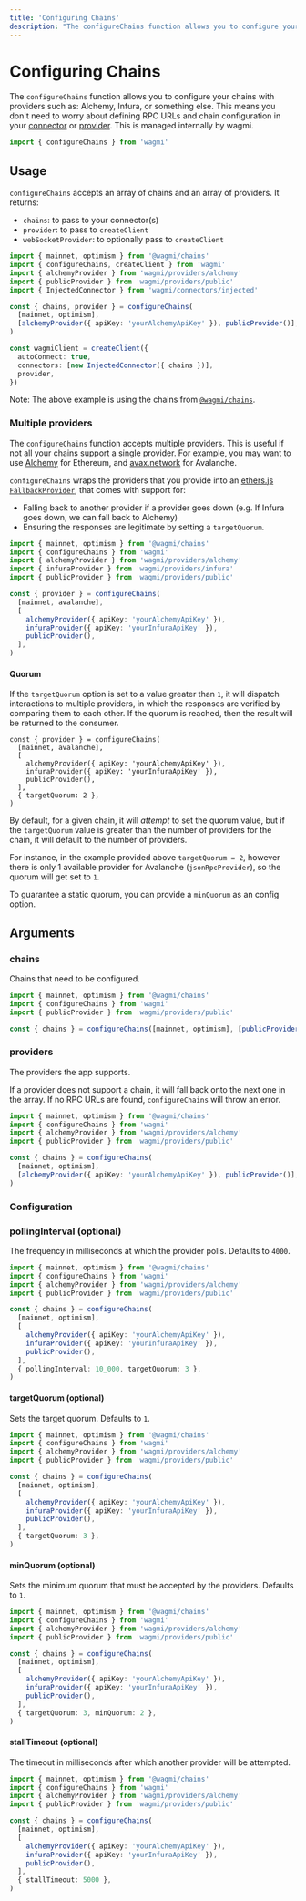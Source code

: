 ```yaml
---
title: 'Configuring Chains'
description: "The configureChains function allows you to configure your chains with providers such as: Alchemy, Infura, or something else. This means you don't need to worry about defining RPC URLs and chain configuration in your connector or provider. This is managed internally by wagmi."
---
```



# Configuring Chains

The `configureChains` function allows you to configure your chains with providers such as: Alchemy, Infura, or something else. This means you don't need to worry about defining RPC URLs and chain configuration in your [connector](/react/connectors/walletconnect#options) or [provider](/react/client#provider-optional). This is managed internally by wagmi.

```ts
import { configureChains } from 'wagmi'
```

## Usage

`configureChains` accepts an array of chains and an array of providers. It returns:

- `chains`: to pass to your connector(s)
- `provider`: to pass to `createClient`
- `webSocketProvider`: to optionally pass to `createClient`

```ts
import { mainnet, optimism } from '@wagmi/chains'
import { configureChains, createClient } from 'wagmi'
import { alchemyProvider } from 'wagmi/providers/alchemy'
import { publicProvider } from 'wagmi/providers/public'
import { InjectedConnector } from 'wagmi/connectors/injected'

const { chains, provider } = configureChains(
  [mainnet, optimism],
  [alchemyProvider({ apiKey: 'yourAlchemyApiKey' }), publicProvider()],
)

const wagmiClient = createClient({
  autoConnect: true,
  connectors: [new InjectedConnector({ chains })],
  provider,
})
```

Note: The above example is using the chains from [`@wagmi/chains`](/react/chains#wagmichains).

### Multiple providers

The `configureChains` function accepts multiple providers. This is useful if not all your chains support a single provider. For example, you may want to use [Alchemy](https://alchemy.com) for Ethereum, and [avax.network](https://avax.network) for Avalanche.

`configureChains` wraps the providers that you provide into an [ethers.js `FallbackProvider`](https://docs.ethers.io/v5/api/providers/other/#FallbackProvider), that comes with support for:

- Falling back to another provider if a provider goes down (e.g. If Infura goes down, we can fall back to Alchemy)
- Ensuring the responses are legitimate by setting a `targetQuorum`.

```ts
import { mainnet, optimism } from '@wagmi/chains'
import { configureChains } from 'wagmi'
import { alchemyProvider } from 'wagmi/providers/alchemy'
import { infuraProvider } from 'wagmi/providers/infura'
import { publicProvider } from 'wagmi/providers/public'

const { provider } = configureChains(
  [mainnet, avalanche],
  [
    alchemyProvider({ apiKey: 'yourAlchemyApiKey' }),
    infuraProvider({ apiKey: 'yourInfuraApiKey' }),
    publicProvider(),
  ],
)
```

#### Quorum

If the `targetQuorum` option is set to a value greater than `1`, it will dispatch interactions to multiple providers, in which the responses are verified by comparing them to each other. If the quorum is reached, then the result will be returned to the consumer.

```tsx
const { provider } = configureChains(
  [mainnet, avalanche],
  [
    alchemyProvider({ apiKey: 'yourAlchemyApiKey' }),
    infuraProvider({ apiKey: 'yourInfuraApiKey' }),
    publicProvider(),
  ],
  { targetQuorum: 2 },
)
```

By default, for a given chain, it will _attempt_ to set the quorum value, but if the `targetQuorum` value is greater than the number of providers for the chain, it will default to the number of providers.

For instance, in the example provided above `targetQuorum = 2`, however there is only 1 available provider for Avalanche (`jsonRpcProvider`), so the quorum will get set to `1`.

To guarantee a static quorum, you can provide a `minQuorum` as an config option.

## Arguments

### chains

Chains that need to be configured.

```ts {5}
import { mainnet, optimism } from '@wagmi/chains'
import { configureChains } from 'wagmi'
import { publicProvider } from 'wagmi/providers/public'

const { chains } = configureChains([mainnet, optimism], [publicProvider()])
```

### providers

The providers the app supports.

If a provider does not support a chain, it will fall back onto the next one in the array. If no RPC URLs are found, `configureChains` will throw an error.

```ts {7}
import { mainnet, optimism } from '@wagmi/chains'
import { configureChains } from 'wagmi'
import { alchemyProvider } from 'wagmi/providers/alchemy'
import { publicProvider } from 'wagmi/providers/public'

const { chains } = configureChains(
  [mainnet, optimism],
  [alchemyProvider({ apiKey: 'yourAlchemyApiKey' }), publicProvider()],
)
```

### Configuration

### pollingInterval (optional)

The frequency in milliseconds at which the provider polls. Defaults to `4000`.

```ts {13}
import { mainnet, optimism } from '@wagmi/chains'
import { configureChains } from 'wagmi'
import { alchemyProvider } from 'wagmi/providers/alchemy'
import { publicProvider } from 'wagmi/providers/public'

const { chains } = configureChains(
  [mainnet, optimism],
  [
    alchemyProvider({ apiKey: 'yourAlchemyApiKey' }),
    infuraProvider({ apiKey: 'yourInfuraApiKey' }),
    publicProvider(),
  ],
  { pollingInterval: 10_000, targetQuorum: 3 },
)
```

#### targetQuorum (optional)

Sets the target quorum. Defaults to `1`.

```ts {13}
import { mainnet, optimism } from '@wagmi/chains'
import { configureChains } from 'wagmi'
import { alchemyProvider } from 'wagmi/providers/alchemy'
import { publicProvider } from 'wagmi/providers/public'

const { chains } = configureChains(
  [mainnet, optimism],
  [
    alchemyProvider({ apiKey: 'yourAlchemyApiKey' }),
    infuraProvider({ apiKey: 'yourInfuraApiKey' }),
    publicProvider(),
  ],
  { targetQuorum: 3 },
)
```

#### minQuorum (optional)

Sets the minimum quorum that must be accepted by the providers. Defaults to `1`.

```ts {13}
import { mainnet, optimism } from '@wagmi/chains'
import { configureChains } from 'wagmi'
import { alchemyProvider } from 'wagmi/providers/alchemy'
import { publicProvider } from 'wagmi/providers/public'

const { chains } = configureChains(
  [mainnet, optimism],
  [
    alchemyProvider({ apiKey: 'yourAlchemyApiKey' }),
    infuraProvider({ apiKey: 'yourInfuraApiKey' }),
    publicProvider(),
  ],
  { targetQuorum: 3, minQuorum: 2 },
)
```

#### stallTimeout (optional)

The timeout in milliseconds after which another provider will be attempted.

```ts {13}
import { mainnet, optimism } from '@wagmi/chains'
import { configureChains } from 'wagmi'
import { alchemyProvider } from 'wagmi/providers/alchemy'
import { publicProvider } from 'wagmi/providers/public'

const { chains } = configureChains(
  [mainnet, optimism],
  [
    alchemyProvider({ apiKey: 'yourAlchemyApiKey' }),
    infuraProvider({ apiKey: 'yourInfuraApiKey' }),
    publicProvider(),
  ],
  { stallTimeout: 5000 },
)
```
